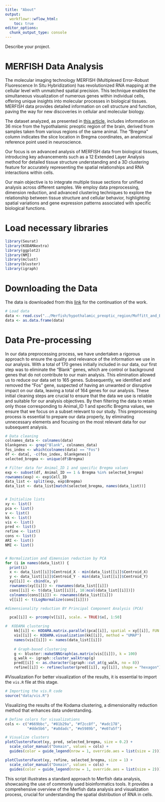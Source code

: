 ---
title: "About"
output:
  workflowr::wflow_html:
    toc: true
editor_options:
  chunk_output_type: console
---
Describe your project.

# MERFISH Data Analysis

The molecular imaging technology MERFISH (Multiplexed Error-Robust Fluorescence In Situ Hybridization) has revolutionized RNA mapping at the cellular level with unmatched spatial precision. This technique enables the simultaneous visualization of numerous genes within individual cells, offering unique insights into molecular processes in biological tissues. MERFISH data provides detailed information on cell structure and function, paving the way for new discoveries in cellular and molecular biology.

The dataset analyzed, as presented in [this article](https://datadryad.org/stash/dataset/doi:10.5061/dryad.8t8s248), includes information on 36 mice from the hypothalamic preoptic region of the brain, derived from samples taken from various regions of the same animal. The "Bregma" column indicates the slice location in Bregma coordinates, an anatomical reference point used in neuroscience.

Our focus is on advanced analysis of MERFISH data from biological tissues, introducing key advancements such as a 12 Extended Layer Analysis method for detailed tissue structure understanding and a 3D clustering feature for accurately representing the spatial relationships and RNA interactions within cells.

Our main objective is to integrate multiple tissue sections for unified analysis across different samples. We employ data preprocessing, dimension reduction, and advanced clustering techniques to explore the relationship between tissue structure and cellular behavior, highlighting spatial variations and gene expression patterns associated with specific biological functions.

# Load necessary libraries

```{r, fig.width=10, fig.height=4, warning=FALSE, message=FALSE}

library(Seurat)
library(KODAMAextra)
library(ggplot2)
library(NMI)
library(mclust)
library(bluster)
library(igraph)
```

# Downloading the Data

The data is downloaded from this [link](https://datadryad.org/stash/dataset/doi:10.5061/dryad.8t8s248) for the continuation of the work.

```{r, fig.width=10, fig.height=4, warning=FALSE, message=FALSE}
# Load data
data <- read.csv("../Merfish/hypothalamic_preoptic_region/Moffitt_and_Bambah-Mukku_et_al_merfish_all_cells.csv")
data <- as.data.frame(data)
```

# Data Pre-processing
In our data preprocessing process, we have undertaken a rigorous approach to ensure the quality and relevance of the information we use in our analysis. With a total of 170 genes initially included in our data, our first step was to eliminate the "Blank" genes, which are control or background genes that do not contribute to our main analysis. This elimination allowed us to reduce our data set to 165 genes. Subsequently, we identified and removed the "Fos" gene, suspected of having an unwanted or disruptive impact on our data, leaving a total of 164 genes for our analysis. These initial cleaning steps are crucial to ensure that the data we use is reliable and suitable for our analysis objectives. By then filtering the data to retain only those corresponding to Animal_ID 1 and specific Bregma values, we ensure that we focus on a subset relevant to our study. This preprocessing process is essential to prepare our data properly, by eliminating unnecessary elements and focusing on the most relevant data for our subsequent analysis.

```{r, fig.width=10, fig.height=4, warning=FALSE, message=FALSE}
# Data cleaning
colnames_data <- colnames(data)
blankgenes <- grep("Blank", colnames_data)
fos_index <- which(colnames(data) == "Fos")
df <- data[, -c(fos_index, blankgenes)]
selected_bregma <- unique(df$Bregma)

# Filter data for Animal_ID 1 and specific Bregma values
exp <- subset(df, Animal_ID == 1 & Bregma %in% selected_bregma)
rownames(exp) <- exp$Cell_ID
data_list <- split(exp, exp$Bregma)
data_list <- data_list[match(selected_bregma, names(data_list))]


# Initialize lists 
xy <- list()
pca <- list()
v <- list()
kk <- list()
vis <- list()
pred <- list()
refine <- list()
cons <- list()
ARI <- list()
NMI <- list()


# Normalization and dimension reduction by PCA
for (i in names(data_list)) {
  print(i)
  x <- data_list[[i]]$Centroid_X - min(data_list[[i]]$Centroid_X)
  y <- data_list[[i]]$Centroid_Y - min(data_list[[i]]$Centroid_Y)
  xy[[i]] <- cbind(x, y)
  rownames(xy[[i]]) <- rownames(data_list[[i]])
  cons[[i]] <- t(data_list[[i]][, 10:ncol(data_list[[i]])])
  colnames(cons[[i]]) <- rownames(data_list[[i]])
  v[[i]] <- t(LogNormalize(cons[[i]]))

#dimensionality reduction BY Principal Component Analysis (PCA)

  pca[[i]] <- prcomp(v[[i]], scale. = TRUE)$x[, 1:50]

#  KODAMA clustering
    kk[[i]] <- KODAMA.matrix.parallel(pca[[i]], spatial = xy[[i]], FUN = "PLS", landmarks = 10000, n.cores = 4)
    vis[[i]] <- KODAMA.visualization(kk[[i]], method = "UMAP")
    names(vis[[i]]) <- names(data_list[[i]])
    
    # Graph-based clustering
    g <- bluster::makeSNNGraph(as.matrix(vis[[i]]), k = 100)
    g_walk <- igraph::cluster_walktrap(g)
    pred[[i]] <- as.character(igraph::cut_at(g_walk, no = 8))
    refine[[i]] <- refinecluster(pred[[i]], xy[[i]], shape = "hexagon")}
```

#Visualization
For better visualization of the results, it is essential to import the `vis.R` file at this stage.

```{r, fig.width=10, fig.height=4, warning=FALSE, message=FALSE}
# Importing the vis.R code
source("data/vis.R")
```

Visualizing the results of the Kodama clustering, a dimensionality reduction method that enhances data understanding.

```{r, fig.width=10, fig.height=4}
# Define colors for visualizations
cols <- c("#669bbc", "#81b29a", "#f2cc8f", "#adc178",
          "#dde5b6", "#a8dadc", "#e5989b", "#e07a5f")

# Visualize clusters
plotClustersFacet(xy, pred, selected_bregma, size = 0.2) +
  scale_color_manual("Domain", values = cols) +
  guides(color = guide_legend(nrow = 1, override.aes = list(size = 2)))

plotClustersFacet(xy, refine, selected_bregma, size = 1) +
  scale_color_manual("Domain", values = cols) +
  guides(color = guide_legend(nrow = 1, override.aes = list(size = 2)))

```

This script illustrates a standard approach to Merfish data analysis, showcasing the use of commonly used bioinformatics tools. It provides a comprehensive overview of the Merfish data analysis and visualization process, crucial for understanding the spatial distribution of RNA in cells.
